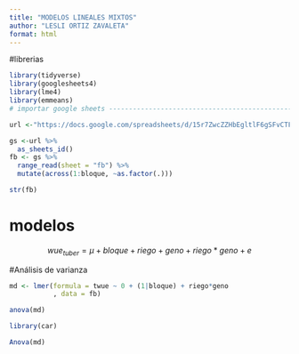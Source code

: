 ```yaml
---
title: "MODELOS LINEALES MIXTOS"
author: "LESLI ORTIZ ZAVALETA"
format: html
---
```

#librerias

```r
library(tidyverse)
library(googlesheets4)
library(lme4)
library(emmeans)
# importar google sheets --------------------------------------------------

url <-"https://docs.google.com/spreadsheets/d/15r7ZwcZZHbEgltlF6gSFvCTFA-CFzVBWwg3mFlRyKPs/edit?gid=172957346#gid=172957346"

gs <-url %>%
  as_sheets_id()
fb <- gs %>%
  range_read(sheet = "fb") %>% 
  mutate(across(1:bloque, ~as.factor(.)))

str(fb)
```

# modelos

$$ wue_{tuber}= \mu + bloque + riego + geno + riego*geno + e $$

#Análisis de varianza
```r
md <- lmer(formula = twue ~ 0 + (1|bloque) + riego*geno
           , data = fb)

anova(md)

library(car)

Anova(md)
```


```r
```


```r
```


```r
```

